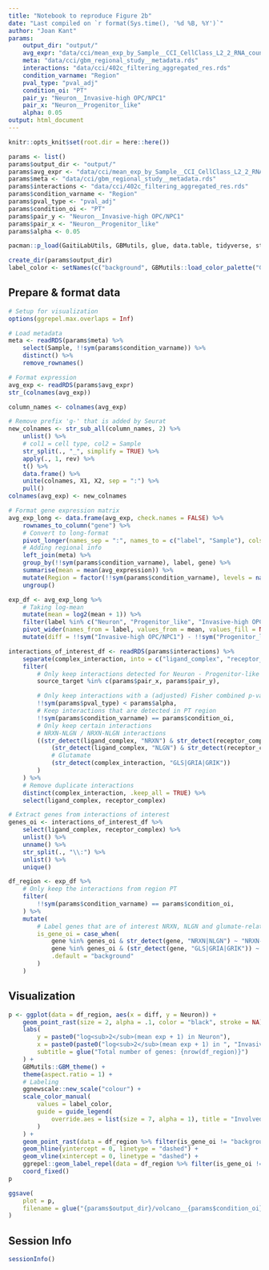 ```yaml
---
title: "Notebook to reproduce Figure 2b"
date: "Last compiled on `r format(Sys.time(), '%d %B, %Y')`"
author: "Joan Kant"
params:
    output_dir: "output/"
    avg_expr: "data/cci/mean_exp_by_Sample__CCI_CellClass_L2_2_RNA_counts.rds"
    meta: "data/cci/gbm_regional_study__metadata.rds"
    interactions: "data/cci/402c_filtering_aggregated_res.rds"
    condition_varname: "Region"
    pval_type: "pval_adj"
    condition_oi: "PT"
    pair_y: "Neuron__Invasive-high OPC/NPC1"
    pair_x: "Neuron__Progenitor_like"
    alpha: 0.05
output: html_document
---
```


```r
knitr::opts_knit$set(root.dir = here::here())
```

```r
params <- list()
params$output_dir <- "output/"
params$avg_expr <- "data/cci/mean_exp_by_Sample__CCI_CellClass_L2_2_RNA_counts.rds"
params$meta <- "data/cci/gbm_regional_study__metadata.rds"
params$interactions <- "data/cci/402c_filtering_aggregated_res.rds"
params$condition_varname <- "Region"
params$pval_type <- "pval_adj"
params$condition_oi <- "PT"
params$pair_y <- "Neuron__Invasive-high OPC/NPC1"
params$pair_x <- "Neuron__Progenitor_like"
params$alpha <- 0.05

pacman::p_load(GaitiLabUtils, GBMutils, glue, data.table, tidyverse, stringr, readxl, ggplot2, ggrastr, ggtext)

create_dir(params$output_dir)
label_color <- setNames(c("background", GBMutils::load_color_palette("General_groups")[2:4]), c("black,", "NRXN-NLGN interactions", "Calcium signaling", "Glutamate production/uptake"))
```

## Prepare & format data
```r
# Setup for visualization
options(ggrepel.max.overlaps = Inf)

# Load metadata
meta <- readRDS(params$meta) %>%
    select(Sample, !!sym(params$condition_varname)) %>%
    distinct() %>%
    remove_rownames()

# Format expression
avg_exp <- readRDS(params$avg_expr)
str_(colnames(avg_exp))

column_names <- colnames(avg_exp)

# Remove prefix 'g-' that is added by Seurat
new_colnames <- str_sub_all(column_names, 2) %>%
    unlist() %>%
    # col1 = cell type, col2 = Sample
    str_split(., "_", simplify = TRUE) %>%
    apply(., 1, rev) %>%
    t() %>%
    data.frame() %>%
    unite(colnames, X1, X2, sep = ":") %>%
    pull()
colnames(avg_exp) <- new_colnames

# Format gene expression matrix
avg_exp_long <- data.frame(avg_exp, check.names = FALSE) %>%
    rownames_to_column("gene") %>%
    # Convert to long-format
    pivot_longer(names_sep = ":", names_to = c("label", "Sample"), cols = all_of(colnames(avg_exp)), values_to = "avg_expression") %>%
    # Adding regional info
    left_join(meta) %>%
    group_by(!!sym(params$condition_varname), label, gene) %>%
    summarise(mean = mean(avg_expression)) %>%
    mutate(Region = factor(!!sym(params$condition_varname), levels = names(GBMutils::load_color_palette("Region")))) %>%
    ungroup()

exp_df <- avg_exp_long %>%
    # Taking log-mean
    mutate(mean = log2(mean + 1)) %>%
    filter(label %in% c("Neuron", "Progenitor_like", "Invasive-high OPC/NPC1")) %>%
    pivot_wider(names_from = label, values_from = mean, values_fill = NA) %>%
    mutate(diff = !!sym("Invasive-high OPC/NPC1") - !!sym("Progenitor_like"))

interactions_of_interest_df <- readRDS(params$interactions) %>%
    separate(complex_interaction, into = c("ligand_complex", "receptor_complex"), sep = "__", remove = FALSE) %>%
    filter(
        # Only keep interactions detected for Neuron - Progenitor-like OR Neuron - Invasive-high OPC/NPC1
        source_target %in% c(params$pair_x, params$pair_y),

        # Only keep interactions with a (adjusted) Fisher combined p-value < params$alpha
        !!sym(params$pval_type) < params$alpha,
        # Keep interactions that are detected in PT region
        !!sym(params$condition_varname) == params$condition_oi,
        # Only keep certain interactions
        # NRXN-NLGN / NRXN-NLGN interactions
        ((str_detect(ligand_complex, "NRXN") & str_detect(receptor_complex, "NLGN")) |
            (str_detect(ligand_complex, "NLGN") & str_detect(receptor_complex, "NRXN")) |
            # Glutamate
            (str_detect(complex_interaction, "GLS|GRIA|GRIK"))
        )
    ) %>%
    # Remove duplicate interactions
    distinct(complex_interaction, .keep_all = TRUE) %>%
    select(ligand_complex, receptor_complex)

# Extract genes from interactions of interest
genes_oi <- interactions_of_interest_df %>%
    select(ligand_complex, receptor_complex) %>%
    unlist() %>%
    unname() %>%
    str_split(., "\\:") %>%
    unlist() %>%
    unique()

df_region <- exp_df %>%
    # Only keep the interactions from region PT
    filter(
        !!sym(params$condition_varname) == params$condition_oi,
    ) %>%
    mutate(
        # Label genes that are of interest NRXN, NLGN and glumate-related genes
        is_gene_oi = case_when(
            gene %in% genes_oi & str_detect(gene, "NRXN|NLGN") ~ "NRXN-NLGN interactions",
            gene %in% genes_oi & (str_detect(gene, "GLS|GRIA|GRIK")) ~ "Glutamate production/uptake",
            .default = "background"
        )
    )
```
## Visualization
```r
p <- ggplot(data = df_region, aes(x = diff, y = Neuron)) +
    geom_point_rast(size = 2, alpha = .1, color = "black", stroke = NA) +
    labs(
        y = paste0("log<sub>2</sub>(mean exp + 1) in Neuron"),
        x = paste0(paste0("log<sub>2</sub>(mean exp + 1) in ", "Invasive-high OPC/NPC1"), " - ", paste0("log<sub>2</sub>(mean exp + 1) in ", "Progenitor_like")),
        subtitle = glue("Total number of genes: {nrow(df_region)}")
    ) +
    GBMutils::GBM_theme() +
    theme(aspect.ratio = 1) +
    # Labeling
    ggnewscale::new_scale("colour") +
    scale_color_manual(
        values = label_color,
        guide = guide_legend(
            override.aes = list(size = 7, alpha = 1), title = "Involved in", nrow = 2
        )
    ) +
    geom_point_rast(data = df_region %>% filter(is_gene_oi != "background"), aes(color = is_gene_oi), alpha = 1, show.legend = TRUE, size = 2, stroke = NA) +
    geom_hline(yintercept = 0, linetype = "dashed") +
    geom_vline(xintercept = 0, linetype = "dashed") +
    ggrepel::geom_label_repel(data = df_region %>% filter(is_gene_oi != "background"), aes(label = gene, color = is_gene_oi), show.legend = FALSE, min.segment.length = 0.1, size = 5) +
    coord_fixed()
p

ggsave(
    plot = p,
    filename = glue("{params$output_dir}/volcano__{params$condition_oi}_Neuron_x_diff_Progenitor_like__Invasive-high OPC_NPC1__bg_all_genes.pdf"), width = 12, height = 12
)
```

## Session Info
```r
sessionInfo()
```